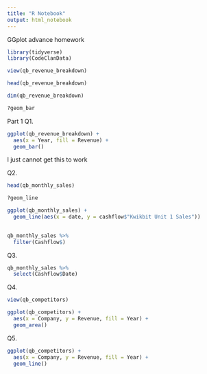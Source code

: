 ```yaml
---
title: "R Notebook"
output: html_notebook
---
```


GGplot advance homework

```r
library(tidyverse)
library(CodeClanData)
```

```r
view(qb_revenue_breakdown)
```

```r
head(qb_revenue_breakdown)
```

```r
dim(qb_revenue_breakdown)
```
```r
?geom_bar
```

Part 1
Q1.
```r
ggplot(qb_revenue_breakdown) +
  aes(x = Year, fill = Revenue) +
  geom_bar()
```

I just cannot get this to work

Q2.

```r
head(qb_monthly_sales)
```
```r
?geom_line
```


```r
ggplot(qb_monthly_sales) +
  geom_line(aes(x = date, y = cashflow$"Kwikbit Unit 1 Sales")) 
  
```
```r
qb_monthly_sales %>% 
  filter(Cashflow$)
```



Q3. 

```r
qb_monthly_sales %>% 
  select(Cashflow$Date)
```

Q4.

```r
view(qb_competitors)
```

```r
ggplot(qb_competitors) +
  aes(x = Company, y = Revenue, fill = Year) +
  geom_area()
```
Q5.
```r
ggplot(qb_competitors) +
  aes(x = Company, y = Revenue, fill = Year) +
  geom_line()
```


